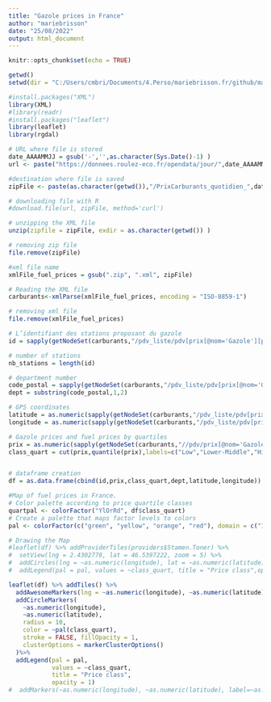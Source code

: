 ```yaml
---
title: "Gazole prices in France"
author: "mariebrisson"
date: "25/08/2022"
output: html_document
---
```


```r
knitr::opts_chunk$set(echo = TRUE)
```


```r
getwd()
setwd(dir = "C:/Users/cmbri/Documents/4.Perso/mariebrisson.fr/github/mariebrisson.github.io/fuel_prices_in_france")

#install.packages("XML")
library(XML)
#library(readr)
#install.packages("leaflet")
library(leaflet)
library(rgdal)

```


```r

# URL where file is stored
date_AAAAMMJJ = gsub('-','',as.character(Sys.Date()-1) )
url <- paste("https://donnees.roulez-eco.fr/opendata/jour/",date_AAAAMMJJ, sep='')

#destination where file is saved
zipFile <- paste(as.character(getwd()),"/PrixCarburants_quotidien_",date_AAAAMMJJ,".zip", sep='')

# downloading file with R
#download.file(url, zipFile, method='curl')

# unzipping the XML file
unzip(zipfile = zipFile, exdir = as.character(getwd()) )

# removing zip file
file.remove(zipFile)

#xml file name
xmlFile_fuel_prices = gsub(".zip", ".xml", zipFile)

```

```r
# Reading the XML file
carburants<-xmlParse(xmlFile_fuel_prices, encoding = "ISO-8859-1")

# removing xml file
file.remove(xmlFile_fuel_prices)

# L’identifiant des stations proposant du gazole
id = sapply(getNodeSet(carburants,"/pdv_liste/pdv[prix[@nom='Gazole'][position()=1]]"),xmlGetAttr,"id")

# number of stations
nb_stations = length(id)

# department number
code_postal = sapply(getNodeSet(carburants,"/pdv_liste/pdv[prix[@nom='Gazole'][position()=1]]"), xmlGetAttr,"cp")
dept = substring(code_postal,1,2)

# GPS coordinates
latitude = as.numeric(sapply(getNodeSet(carburants,"/pdv_liste/pdv[prix[@nom='Gazole'][position()=1]]"),xmlGetAttr,"latitude"))/100000
longitude = as.numeric(sapply(getNodeSet(carburants,"/pdv_liste/pdv[prix[@nom='Gazole'][position()=1]]"),xmlGetAttr,"longitude"))/100000

# Gazole prices and fuel prices by quartiles
prix = as.numeric(sapply(getNodeSet(carburants,"//pdv/prix[@nom='Gazole'][position()=1]"),xmlGetAttr,"valeur"))/1000
class_quart = cut(prix,quantile(prix),labels=c("Low","Lower-Middle","Higher-Middle","High"),include.lowest = TRUE)


# dataframe creation
df = as.data.frame(cbind(id,prix,class_quart,dept,latitude,longitude))

```

```r
#Map of fuel prices in France.
# Color palette according to price quartile classes
quartpal <- colorFactor("YlOrRd", df$class_quart) 
# Create a palette that maps factor levels to colors
pal <- colorFactor(c("green", "yellow", "orange", "red"), domain = c("1", "2", "3", "4"))
```

```r
# Drawing the Map 
#leaflet(df) %>% addProviderTiles(providers$Stamen.Toner) %>% 
#  setView(lng = 2.4302778, lat = 46.5397222, zoom = 5) %>% 
#  addCircles(lng = ~as.numeric(longitude), lat = ~as.numeric(latitude), weight = 3,  color = ~pal(class_quart))%>%
#  addLegend(pal = pal, values = ~class_quart, title = "Price class",opacity = 1)

leaflet(df) %>% addTiles() %>%
  addAwesomeMarkers(lng = ~as.numeric(longitude), ~as.numeric(latitude),  label=~as.character(class_quart),clusterOptions=markerClusterOptions())%>%
  addCircleMarkers(
    ~as.numeric(longitude),
    ~as.numeric(latitude),
    radius = 10,
    color = ~pal(class_quart),
    stroke = FALSE, fillOpacity = 1,
    clusterOptions = markerClusterOptions()
  )%>%
  addLegend(pal = pal,
            values = ~class_quart,
            title = "Price class",
            opacity = 1)
#  addMarkers(~as.numeric(longitude), ~as.numeric(latitude), label=~as.character(class_quart), clusterOptions=markerClusterOptions())

```